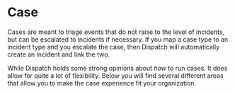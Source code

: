 # Case

Cases are meant to triage events that do not raise to the level of incidents, but can be escalated to incidents if necessary. If you map a case type to an incident type and you escalate the case, then Dispatch will automatically create an incident and link the two.

While Dispatch holds some strong opinions about _how_ to run cases. It does allow for quite a lot of flexibility. Below you will find several different areas that allow you to make the case experience fit your organization.
